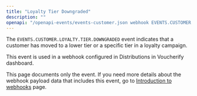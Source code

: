 ```yaml
---
title: "Loyalty Tier Downgraded"
description: ""
openapi: "/openapi-events/events-customer.json webhook EVENTS.CUSTOMER.LOYALTY.TIER.DOWNGRADED"
---
```


The `EVENTS.CUSTOMER.LOYALTY.TIER.DOWNGRADED` event indicates that a customer has moved to a lower tier or a specific tier in a loyalty campaign.

This event is used in a webhook configured in Distributions in Voucherify dashboard.

<Note>This page documents only the event. If you need more details about the webhook payload data that includes this event, go to [Introduction to webhooks](/api-reference/introduction-to-webhooks "Introduction to webhooks v2024-01-01") page.</Note>